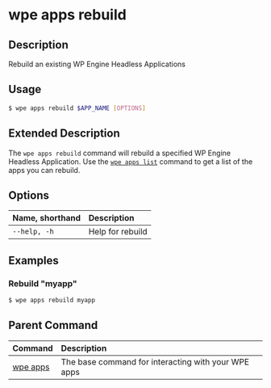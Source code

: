 # wpe apps rebuild

## Description

Rebuild an existing WP Engine Headless Applications

## Usage

```bash
$ wpe apps rebuild $APP_NAME [OPTIONS]
```

## Extended Description

The `wpe apps rebuild` command will rebuild a specified WP Engine Headless Application. Use the [`wpe apps list`](./list) command to get a list of the apps you can rebuild.

## Options

| Name, shorthand | Description      |
| :-------------- | :--------------- |
| `--help, -h`    | Help for rebuild |

## Examples

### Rebuild "myapp"

```bash
$ wpe apps rebuild myapp
```

## Parent Command

| Command             | Description                                         |
| :------------------ | :-------------------------------------------------- |
| [wpe apps](../apps) | The base command for interacting with your WPE apps |
